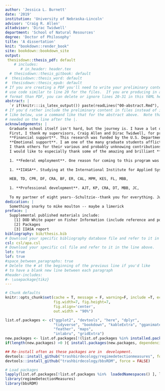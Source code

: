 ```yaml
---
author: 'Jessica L. Burnett'
date: '2019'
institution: 'University of Nebraska-Lincoln'
advisor: 'Craig R. Allen'
altadvisor: 'Dirac Twidwell'
department: 'School of Natural Resources'
degree: 'Doctor of Philosophy'
title: 'A dissertation'
knit: "bookdown::render_book"
site: bookdown::bookdown_site
output: 
 thesisdown::thesis_pdf: default
    # includes:
       # in_header: header.tex  
  # thesisdown::thesis_gitbook: default
#  thesisdown::thesis_word: default
#  thesisdown::thesis_epub: default
# If you are creating a PDF you'll need to write your preliminary content here or
# use code similar to line 20 for the files.  If you are producing in a different
# format than PDF, you can delete or ignore lines 20-31 in this YAML header.
abstract: |
  `r if(knitr:::is_latex_output()) paste(readLines("00-abstract.Rmd"), collapse = '\n  ')`
# If you'd rather include the preliminary content in files instead of inline
# like below, use a command like that for the abstract above.  Note that a tab is 
# needed on the line after the |.
acknowledgements: |
  Graduate school itself isn't hard, but the journey is. I have a lot of people and institutions to thank for their  emotional, intellectual, financial, and other professional support. I wish to first highlight how **great it was to be a graduate student at this university and in the School of Natural Resources**. I have received tremendous support at all levels of the university. Although I am not a fan of Nebraska's climate, I highly recommend this school to prospective students. 
  First, I thank my supervisors, Craig Allen and Dirac Twidwell, for providing me with this amazing opportunity and for supporting my growth as an independent researcher. I thank my committee members, Craig Allen, David Angeler, John De Long, Dirac Twidwell, and Drew Tyre for their support and advisement, but especially for their comprehensive examination--I found this process transformative. I especially thank Dirac for his comprehensive exam questions--I never knew how much theory I didn't know until I studied your list...
  **Financial support**. This research was funded by the U.S. Department of Defense’s Strategic Environmental Research and Development Program (project ID: RC-2510). The University of Nebraska-Lincoln (UNL) has been highy supportive in my doctoral studies and reserach. I am grateful for the generous of donors to the University of Nebraska Foundation, which provided me with two prestigious supplemental fellowships: Fling and Othmer. I also thank the Nelson Family (Nelson Memorial Fellowship) and the Institute of Agriculture and Natural Resources, who funded large portions of my academic and research-related travel. I thank the School of Natural Resources for their financial support in my conference travel. The U.S. National Academy of Sciences generously funded part of my travel to the International Institute for Applied Systems Analysis (IIASA). This financial support provided me not only with invaluabe opportunities to attend and present at national and international conferences and workshops, conduct research abroad, and network--this funding alleviated some financial pressures associated with graduate school which allowed a more refined focus on my research. The opportunities and experiences provided to me by these funding sources were amazing, thank you all.
  **Emotional support**. I am one of the many graduate students afflicted with mental health "disorders" which negatively impact my quality of life, at times. I am first grafteful to one friend who unknowingly destigmatized mental health, without which I may not have sought treatment and diagnosis--thank you, Hannah. Since my diagnoses, I have tried to encourage this destigmatization among graduate students in our department. I thank felow students and faculty who have also been outspoken regarding related issues (Jamilynn Polletto and Drew Tyre). Finally, I thank Terry Thomas for her patience, support, and knowledge as my general practitioner and mental health advocate.   
  I thank others for their various and probably unknowing contributions to my professional development: David Angeler, Christie Bahlai, Hannah Birge, Mary Bomberger Brown, John Carroll, Jenny Dauer, John DeLong, Tarsha Eason, Brian Fath, Ahjond Garmestani, Chris Lepczyk, Frank La Sorte, Chai Molina, Erica Stuber, Zac Warren, Lyndsie Wszola, Hao Ye, Peter Zebrowski. 
  I would like to especially thank some of the amazing and brilliant **female scientists** in my life for their encouragement: Jane Anderson, Hannah Birge, Mary Bomberger Brown, Tori Donovan, Brittany Dueker, Allie Schiltmeyer, Katie Sieving, Erica Stuber, and Lyndsie Wszola. 
  
  1. **Federal employment**. One reason for coming to this program was specifically to study in a USGS Cooperative Research Unit, and to understand better life as a federal scientist. I thank Craig Allen and Kevin Pope for entertaining many hours of discussion (interrogation?) regarding federal employment. 
  
  1. **IIASA**. Studying at the International Institute for Applied Systems Analysis was an amazing opportunity. I thank Brian Fath and Elena Rovenskaya for their advisement, members of the Applied Systems Analysis research group for their feedback on my research, and to the postdocs and YSSPers. 
  
  HEB, TD, CPR, DF, CRA, BF, ER, CAL, MPM, KES, FL, MBB, 
  
  1. **Professional development**. AJT, KP, CRA, DT, MBB, JC, 
  
  To my partner of eight years--Schultzie--thank you for everything. Just kidding, thank you, Nat Price.
dedication: |
  Something snarky to mike moulton -- maybe a limerick
preface: |
  Supplemental published materials include:
    [1] DOD White paper on Fisher Information (include reference and post onto Zenodo, if not available via DOD webpage)
    [2] Packages
    [3] IIASA report
bibliography: bib/thesis.bib
# Download your specific bibliography database file and refer to it in the line above.
csl: csl/apa.csl
# Download your specific csl file and refer to it in the line above.
lot: true
lof: true
#space_between_paragraphs: true
# Delete the # at the beginning of the previous line if you'd like
# to have a blank new line between each paragraph
#header-includes:
#- \usepackage{tikz}
---
```


<!--
Above is the YAML (YAML Ain't Markup Language) header that includes a lot of metadata used to produce the document.  Be careful with spacing in this header!

If you'd prefer to not include a Dedication, for example, simply delete lines 17 and 18 above or add a # before them to comment them out.  If you have other LaTeX packages you would like to include, delete the # before header-includes and list the packages after hyphens on new lines.

If you'd like to include a comment that won't be produced in your resulting file enclose it in a block like this.
-->

<!--
If you receive a duplicate label error after knitting, make sure to delete the index.Rmd file and then knit again.
-->
```r
# Chunk defaults
knitr::opts_chunk$set(cache = T, message = F, warning=F, include =T, echo=F, 
                      fig.width=7, fig.height=7,
                      fig.align='center',
                      out.width = "90%")

```


```r
list.of.packages <- c("ggplot2", "devtools", "here", "dplyr", 
                      "tidyverse", "bookdown", "kableExtra", "gganimate", "sp", "raster", 
                      "feather", "maps", 
                      "inlabru", "gridExtra")
new.packages <- list.of.packages[!(list.of.packages %in% installed.packages()[,"Package"])]
if(length(new.packages) >0 ){ install.packages(new.packages, dependencies = T)}

## Re-install often as these packages are in  development.
devtools::install_github("trashbirdecology/regimedetectionmeasures", force = FALSE)
devtools::install_github("trashbirdecology/bbsRDM", force = FALSE)

# Load packages
lapply(list.of.packages[!list.of.packages %in%  loadedNamespaces() ], library, character.only = TRUE)
library(regimeDetectionMeasures) 
library(bbsRDM)
```


<!-- Do not remove the line with the  '.unnumbered' -->
<!-- There is something buggy about it, when I remove it shit goes bananas.  -->
<!-- Need to figure out how to fix because it inserts like two blank pages! -->

#  {.unnumbered}
